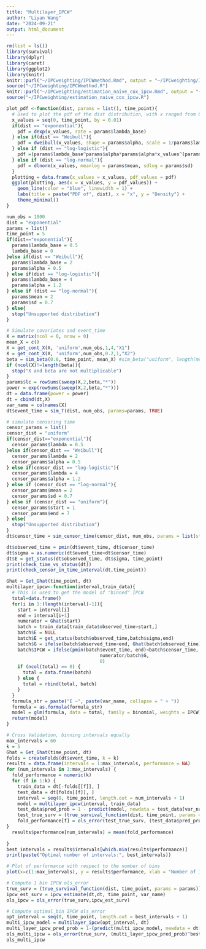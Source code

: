 ```yaml
---
title: "Multilayer_IPCW"
author: "Liyan Wang"
date: "2024-09-21"
output: html_document
---
```

```r
rm(list = ls())
library(survival)
library(dplyr)
library(caret)
library(ggplot2)
library(knitr)
knitr::purl("~/IPCweighting/IPCWmethod.Rmd", output = "~/IPCweighting/IPCWmethod.R")
source("~/IPCweighting/IPCWmethod.R")
knitr::purl("~/IPCweighting/estimation_naive_cox_ipcw.Rmd", output = "~/IPCweighting/estimation_naive_cox_ipcw.R")
source("~/IPCweighting/estimation_naive_cox_ipcw.R")
```

```r
plot_pdf <-function(dist, params = list(), time_point){
  # Used to plot the pdf of the dist distribution, with x ranged from 0 to time_point
  x_values = seq(0, time_point, by = 0.01)
  if(dist == "exponential"){
    pdf = dexp(x_values, rate = params$lambda_base)
  } else if(dist == "Weibull"){
    pdf = dweibull(x_values, shape = params$alpha, scale = 1/params$lambda_base)
  } else if (dist == "log-logistic"){
    pdf =(params$lambda_base^params$alpha*params$alpha*x_values^(params$alpha-1))/(1+(params$lambda_base*x_values)^params$alpha)^2
  } else if (dist == "log-normal"){
    pdf = dlnorm(x_values, meanlog = params$mean, sdlog = params$sd)
  }
  plotting = data.frame(x_values = x_values, pdf_values = pdf)
  ggplot(plotting, aes(x = x_values, y = pdf_values)) +
    geom_line(color = "blue", linewidth = 1) +
    labs(title = paste("PDF of", dist), x = "x", y = "Density") +
    theme_minimal()
}
```

```r
num_obs = 1000
dist = "exponential"
params = list()
time_point = 5
if(dist=="exponential"){
  params$lambda_base = 0.5
  lambda_base = 0
}else if(dist == "Weibull"){
  params$lambda_base = 2
  params$alpha = 0.5
} else if(dist == "log-logistic"){
  params$lambda_base = 4
  params$alpha = 1.2
} else if (dist == "log-normal"){
  params$mean = 2
  params$sd = 0.7
} else{
  stop("Unsupported distribution")
}
```

```r
# Simulate covariates and event_time
X = matrix(ncol = 0, nrow = 0)
mean_X = c()
X = get_cont_X(X, 'uniform',num_obs,1,4,"X1")
X = get_cont_X(X, 'uniform',num_obs,0.2,1,"X2")
beta = sim_beta(0.6, time_point, mean_X) #sim_beta("uniform", length(mean_X),list(start = -2, end = 2))
if (ncol(X)!=length(beta)){
  stop("X and beta are not multiplicable")
}
params$lc = rowSums(sweep(X,2,beta,"*"))
power = exp(rowSums(sweep(X,2,beta,"*")))
dt = data.frame(power = power)
dt = cbind(dt,X)
var_name = colnames(X)
dt$event_time = sim_T(dist, num_obs, params=params, TRUE)
```

```r
# simulate censoring time
censor_params = list()
censor_dist = "uniform"
if(censor_dist=="exponential"){
  censor_params$lambda = 0.5
}else if(censor_dist == "Weibull"){
  censor_params$lambda = 2
  censor_params$alpha = 0.5
} else if(censor_dist == "log-logistic"){
  censor_params$lambda = 4
  censor_params$alpha = 1.2
} else if (censor_dist == "log-normal"){
  censor_params$mean = 2
  censor_params$sd = 0.7
} else if (censor_dist == "uniform"){
  censor_params$start = 1
  censor_params$end = 7
} else{
  stop("Unsupported distribution")
}
dt$censor_time = sim_censor_time(censor_dist, num_obs, params = list(start = 2.5, end = 9))
```

```r
dt$observed_time = pmin(dt$event_time, dt$censor_time)
dt$sigma = as.numeric(dt$event_time<dt$censor_time)
dt$E = get_status(dt$observed_time, dt$sigma, time_point)
print(check_time_vs_status(dt))
print(check_censor_in_time_interval(dt,time_point))
```

```r
Ghat = Get_Ghat(time_point, dt)
multilayer_ipcw<-function(interval,train_data){
  # This is used to get the model of "binned" IPCW
  total=data.frame()
  for(i in 1:(length(interval)-1)){
    start = interval[i]
    end = interval[i+1]
    numerator = Ghat(start)
    batch = train_data[train_data$observed_time>start,]
    batch$E = NULL
    batch$E = get_status(batch$observed_time,batch$sigma,end)
    batch$G = ifelse(batch$observed_time<end, Ghat(batch$observed_time),Ghat(end))
    batch$IPCW = ifelse(pmin(batch$event_time, end)<batch$censor_time, 
                                  numerator/batch$G, 
                                  0)
    if (ncol(total) == 0) {
      total = data.frame(batch)
    } else {
      total = rbind(total, batch)
    }
  }
  formula_str = paste("E ~", paste(var_name, collapse = " + "))
  formula = as.formula(formula_str)
  model = glm(formula, data = total, family = binomial, weights = IPCW)
  return(model)
}
```

```r
# Cross Validation, binning intervals equally
max_intervals = 60
k = 5
Ghat = Get_Ghat(time_point, dt)
folds = createFolds(dt$event_time, k = k)
results = data.frame(intervals = 1:max_intervals, performance = NA)
for (num_intervals in 1:max_intervals) {
  fold_performance = numeric(k)
  for (f in 1:k) {
    train_data = dt[-folds[[f]], ]
    test_data = dt[folds[[f]], ]
    interval = seq(0, time_point, length.out = num_intervals + 1)
    model = multilayer_ipcw(interval, train_data)
    test_data$pred_prob = 1 - predict(model, newdata = test_data[var_name], type = "response")
    test_true_surv = (true_survival_function(dist, time_point, params = params))^exp(rowSums(sweep(test_data[var_name],2,beta,"*")))
    fold_performance[f] = ols_error(test_true_surv, (test_data$pred_prob)^num_intervals)
}
  results$performance[num_intervals] = mean(fold_performance)
  
}
best_intervals = results$intervals[which.min(results$performance)]
print(paste("Optimal number of intervals:", best_intervals))
```

```r
# Plot of performance with respect to the number of bins
plot(x=c(1:max_intervals), y = results$performance, xlab = "Number of Intervals", ylab = "OLS_Error")
```

```r
# Compute 1 bin IPCW ols_error
true_surv = (true_survival_function(dist, time_point, params = params))^power
ipcw_est_surv = ipcw_estimate(dt,dt, time_point, var_name)
ols_ipcw = ols_error(true_surv,ipcw_est_surv)

# Compute optimal_bin IPCW ols_error
opt_interval = seq(0, time_point, length.out = best_intervals + 1)
multi_ipcw_model = multilayer_ipcw(opt_interval, dt)
multi_layer_ipcw_pred_prob = 1-(predict(multi_ipcw_model, newdata = dt[var_name], type = "response"))
ols_multi_ipcw = ols_error(true_surv, (multi_layer_ipcw_pred_prob)^best_intervals)
ols_multi_ipcw
```
